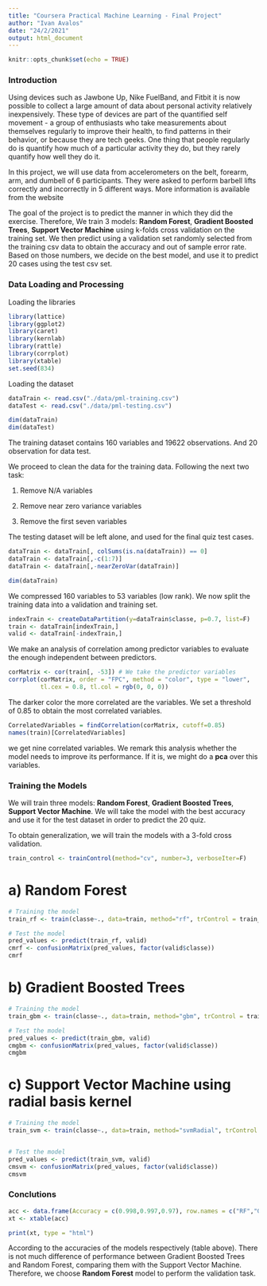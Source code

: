 ```yaml
---
title: "Coursera Practical Machine Learning - Final Project"
author: "Ivan Avalos"
date: "24/2/2021"
output: html_document
---
```


```r
knitr::opts_chunk$set(echo = TRUE)
```

### Introduction 

Using devices such as Jawbone Up, Nike FuelBand, and Fitbit it is now possible to collect a large amount of data about personal activity relatively inexpensively. These type of devices are part of the quantified self movement - a group of enthusiasts who take measurements about themselves regularly to improve their health, to find patterns in their behavior, or because they are tech geeks. One thing that people regularly do is quantify how much of a particular activity they do, but they rarely quantify how well they do it.

In this project, we will use data from accelerometers on the belt, forearm, arm, and dumbell of 6 participants. They were asked to perform barbell lifts correctly and incorrectly in 5 different ways. More information is available from the website 

The goal of the project is to predict the manner in which they did the exercise. Therefore, We train 3 models: **Random Forest**, **Gradient Boosted Trees**, **Support Vector Machine** using k-folds cross validation on the training set. We then predict using a validation set randomly selected from the training csv data to obtain the accuracy and out of sample error rate. Based on those numbers, we decide on the best model, and use it to predict 20 cases using the test csv set. 


### Data Loading and Processing

Loading the libraries

```r
library(lattice)
library(ggplot2)
library(caret)
library(kernlab)
library(rattle)
library(corrplot)
library(xtable)
set.seed(834)
```

Loading the dataset

```r
dataTrain <- read.csv("./data/pml-training.csv")
dataTest <- read.csv("./data/pml-testing.csv")
```

```r
dim(dataTrain)
dim(dataTest)
```

The training dataset contains 160 variables and 19622 observations. And 20 observation for data test. 

We proceed to clean the data for the training data. Following the next two task:

1. Remove N/A variables

2. Remove near zero variance variables

3. Remove the first seven variables 

The testing dataset will be left alone, and used for the final quiz test cases.

```r
dataTrain <- dataTrain[, colSums(is.na(dataTrain)) == 0]
dataTrain <- dataTrain[,-c(1:7)]
dataTrain <- dataTrain[,-nearZeroVar(dataTrain)]
```

```r
dim(dataTrain)
```

We compressed 160 variables to 53 variables (low rank). We now split the training data into a validation and training set.

```r
indexTrain <- createDataPartition(y=dataTrain$classe, p=0.7, list=F)
train <- dataTrain[indexTrain,]
valid <- dataTrain[-indexTrain,]
```

We make an analysis of correlation among predictor variables to evaluate the enough independent between predictors.

```r
corMatrix <- cor(train[, -53]) # We take the predictor variables
corrplot(corMatrix, order = "FPC", method = "color", type = "lower", 
         tl.cex = 0.8, tl.col = rgb(0, 0, 0))
```

The darker color the more correlated are the variables. We set a threshold of 0.85 to obtain the most correlated variables. 

```r
CorrelatedVariables = findCorrelation(corMatrix, cutoff=0.85)
names(train)[CorrelatedVariables]
```

we get nine correlated variables. We remark this analysis whether the model needs to improve its performance. If it is, we might do a **pca** over this variables.

### Training the Models

We will train three models: **Random Forest**, **Gradient Boosted Trees**, **Support Vector Machine**. We will take the model with the best accuracy and use it for the test dataset in order  to predict the 20 quiz. 

To obtain generalization, we will train the models with a 3-fold cross validation.

```r
train_control <- trainControl(method="cv", number=3, verboseIter=F)
```

# a) Random Forest

```r
# Training the model
train_rf <- train(classe~., data=train, method="rf", trControl = train_control, tuneLength = 5)

# Test the model
pred_values <- predict(train_rf, valid)
cmrf <- confusionMatrix(pred_values, factor(valid$classe))
cmrf
```

# b) Gradient Boosted Trees

```r
# Training the model
train_gbm <- train(classe~., data=train, method="gbm", trControl = train_control, tuneLength = 5, verbose = F)

# Test the model
pred_values <- predict(train_gbm, valid)
cmgbm <- confusionMatrix(pred_values, factor(valid$classe))
cmgbm
```

# c) Support Vector Machine using radial basis kernel

```r
# Training the model
train_svm <- train(classe~., data=train, method="svmRadial", trControl = train_control, tuneLength = 5, verbose = F)


# Test the model
pred_values <- predict(train_svm, valid)
cmsvm <- confusionMatrix(pred_values, factor(valid$classe))
cmsvm
```

### Conclutions

```r
acc <- data.frame(Accuracy = c(0.998,0.997,0.97), row.names = c("RF","GBM","SVM"))
xt <- xtable(acc)

print(xt, type = "html")
```
According to the accuracies of the models respectively (table above). There is not much difference of performance between Gradient Boosted Trees and Random Forest, comparing them with the Support Vector Machine. Therefore, we choose **Random Forest** model to perform the validation task. 








